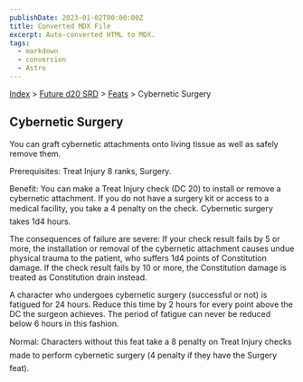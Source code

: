 ```yaml
---
publishDate: 2023-01-02T00:00:00Z
title: Converted MDX File
excerpt: Auto-converted HTML to MDX.
tags:
  - markdown
  - conversion
  - Astro
---
```


[Index](-index) > [Future d20 SRD](future-d20-srd-index) > [Feats](future-d20-srd-feats-index) > Cybernetic Surgery

## Cybernetic Surgery

You can graft cybernetic attachments onto living tissue as well as safely remove them.

Prerequisites: Treat Injury 8 ranks, Surgery.

Benefit: You can make a Treat Injury check (DC 20) to install or remove a cybernetic attachment. If you do not have a surgery kit or access to a medical facility, you take a 4 penalty on the check. Cybernetic surgery takes 1d4 hours.

The consequences of failure are severe: If your check result fails by 5 or more, the installation or removal of the cybernetic attachment causes undue physical trauma to the patient, who suffers 1d4 points of Constitution damage. If the check result fails by 10 or more, the Constitution damage is treated as Constitution drain instead.

A character who undergoes cybernetic surgery (successful or not) is fatigued for 24 hours. Reduce this time by 2 hours for every point above the DC the surgeon achieves. The period of fatigue can never be reduced below 6 hours in this fashion.

Normal: Characters without this feat take a 8 penalty on Treat Injury checks made to perform cybernetic surgery (4 penalty if they have the Surgery feat).
